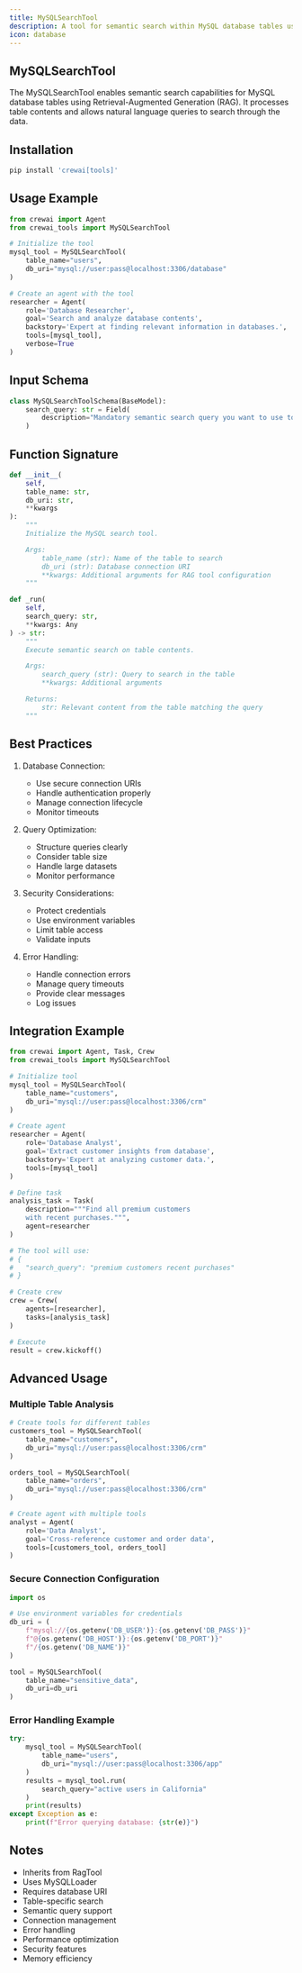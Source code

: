 ```yaml
---
title: MySQLSearchTool
description: A tool for semantic search within MySQL database tables using RAG capabilities
icon: database
---
```


## MySQLSearchTool

The MySQLSearchTool enables semantic search capabilities for MySQL database tables using Retrieval-Augmented Generation (RAG). It processes table contents and allows natural language queries to search through the data.

## Installation

```bash
pip install 'crewai[tools]'
```

## Usage Example

```python
from crewai import Agent
from crewai_tools import MySQLSearchTool

# Initialize the tool
mysql_tool = MySQLSearchTool(
    table_name="users",
    db_uri="mysql://user:pass@localhost:3306/database"
)

# Create an agent with the tool
researcher = Agent(
    role='Database Researcher',
    goal='Search and analyze database contents',
    backstory='Expert at finding relevant information in databases.',
    tools=[mysql_tool],
    verbose=True
)
```

## Input Schema

```python
class MySQLSearchToolSchema(BaseModel):
    search_query: str = Field(
        description="Mandatory semantic search query you want to use to search the database's content"
    )
```

## Function Signature

```python
def __init__(
    self,
    table_name: str,
    db_uri: str,
    **kwargs
):
    """
    Initialize the MySQL search tool.

    Args:
        table_name (str): Name of the table to search
        db_uri (str): Database connection URI
        **kwargs: Additional arguments for RAG tool configuration
    """

def _run(
    self,
    search_query: str,
    **kwargs: Any
) -> str:
    """
    Execute semantic search on table contents.

    Args:
        search_query (str): Query to search in the table
        **kwargs: Additional arguments

    Returns:
        str: Relevant content from the table matching the query
    """
```

## Best Practices

1. Database Connection:
   - Use secure connection URIs
   - Handle authentication properly
   - Manage connection lifecycle
   - Monitor timeouts

2. Query Optimization:
   - Structure queries clearly
   - Consider table size
   - Handle large datasets
   - Monitor performance

3. Security Considerations:
   - Protect credentials
   - Use environment variables
   - Limit table access
   - Validate inputs

4. Error Handling:
   - Handle connection errors
   - Manage query timeouts
   - Provide clear messages
   - Log issues

## Integration Example

```python
from crewai import Agent, Task, Crew
from crewai_tools import MySQLSearchTool

# Initialize tool
mysql_tool = MySQLSearchTool(
    table_name="customers",
    db_uri="mysql://user:pass@localhost:3306/crm"
)

# Create agent
researcher = Agent(
    role='Database Analyst',
    goal='Extract customer insights from database',
    backstory='Expert at analyzing customer data.',
    tools=[mysql_tool]
)

# Define task
analysis_task = Task(
    description="""Find all premium customers 
    with recent purchases.""",
    agent=researcher
)

# The tool will use:
# {
#   "search_query": "premium customers recent purchases"
# }

# Create crew
crew = Crew(
    agents=[researcher],
    tasks=[analysis_task]
)

# Execute
result = crew.kickoff()
```

## Advanced Usage

### Multiple Table Analysis
```python
# Create tools for different tables
customers_tool = MySQLSearchTool(
    table_name="customers",
    db_uri="mysql://user:pass@localhost:3306/crm"
)

orders_tool = MySQLSearchTool(
    table_name="orders",
    db_uri="mysql://user:pass@localhost:3306/crm"
)

# Create agent with multiple tools
analyst = Agent(
    role='Data Analyst',
    goal='Cross-reference customer and order data',
    tools=[customers_tool, orders_tool]
)
```

### Secure Connection Configuration
```python
import os

# Use environment variables for credentials
db_uri = (
    f"mysql://{os.getenv('DB_USER')}:{os.getenv('DB_PASS')}"
    f"@{os.getenv('DB_HOST')}:{os.getenv('DB_PORT')}"
    f"/{os.getenv('DB_NAME')}"
)

tool = MySQLSearchTool(
    table_name="sensitive_data",
    db_uri=db_uri
)
```

### Error Handling Example
```python
try:
    mysql_tool = MySQLSearchTool(
        table_name="users",
        db_uri="mysql://user:pass@localhost:3306/app"
    )
    results = mysql_tool.run(
        search_query="active users in California"
    )
    print(results)
except Exception as e:
    print(f"Error querying database: {str(e)}")
```

## Notes

- Inherits from RagTool
- Uses MySQLLoader
- Requires database URI
- Table-specific search
- Semantic query support
- Connection management
- Error handling
- Performance optimization
- Security features
- Memory efficiency
